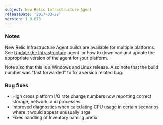 ```yaml
---
subject: New Relic Infrastructure Agent
releaseDate: '2017-03-22'
version: 1.0.673
---
```


### Notes

New Relic Infrastructure Agent builds are available for multiple platforms. See [Update the Infrastructure](https://docs.newrelic.com/docs/infrastructure/new-relic-infrastructure/installation/update-infrastructure-agent) agent for how to download and update the appropriate version of the agent for your platform.

Note also that this is a Windows and Linux release. Also note that the build number was "fast forwarded" to fix a version related bug.

### Bug fixes

* High cross platform I/O rate change numbers now reporting correct storage, network, and processes.
* Improved diagnostics when calculating CPU usage in certain scenarios where it would appear unusually large.
* Fixes handling of Inventory naming prefix.
